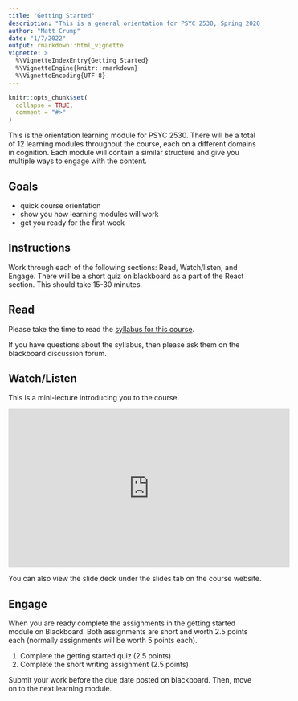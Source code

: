 ```yaml
---
title: "Getting Started"
description: "This is a general orientation for PSYC 2530, Spring 2020. Start here to learn more about how this course will work."
author: "Matt Crump"
date: "1/7/2022"
output: rmarkdown::html_vignette
vignette: >
  %\VignetteIndexEntry{Getting Started}
  %\VignetteEngine{knitr::rmarkdown}
  %\VignetteEncoding{UTF-8}
---
```


```r
knitr::opts_chunk$set(
  collapse = TRUE,
  comment = "#>"
)
```

This is the orientation learning module for PSYC 2530. There will be a total of 12 learning modules throughout the course, each on a different domains in cognition. Each module will contain a similar structure and give you multiple ways to engage with the content.

## Goals

- quick course orientation
- show you how learning modules will work
- get you ready for the first week

## Instructions

Work through each of the following sections: Read, Watch/listen, and Engage. There will be a short quiz on blackboard as a part of the React section. This should take 15-30 minutes.

## Read

Please take the time to read the [syllabus for this course](https://www.crumplab.com/cognition/articles/course_docs/Spring_2022_Psyc_2530_syllabus.html).

If you have questions about the syllabus, then please ask them on the blackboard discussion forum.

## Watch/Listen

This is a mini-lecture introducing you to the course.

<iframe width="560" height="315" src="https://www.youtube.com/embed/nZsAg8RzFd4" title="YouTube video player" frameborder="0" allow="accelerometer; autoplay; clipboard-write; encrypted-media; gyroscope; picture-in-picture" allowfullscreen></iframe>

You can also view the slide deck under the slides tab on the course website. 

## Engage

When you are ready complete the assignments in the getting started module on Blackboard. Both assignments are short and worth 2.5 points each (normally assignments will be worth 5 points each).

1. Complete the getting started quiz (2.5 points)
2. Complete the short writing assignment (2.5 points)

Submit your work before the due date posted on blackboard. Then, move on to the next learning module.
